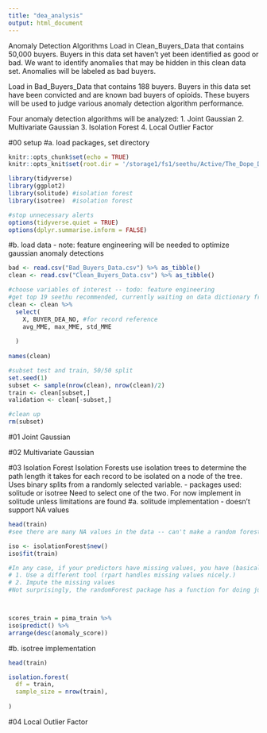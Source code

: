 ```yaml
---
title: "dea_analysis"
output: html_document
---
```


Anomaly Detection Algorithms
Load in Clean_Buyers_Data that contains 50,000 buyers. Buyers in this data set haven't yet been identified as good or bad. We want to identify anomalies that may be hidden in this clean data set. Anomalies will be labeled as bad buyers.

Load in Bad_Buyers_Data that contains 188 buyers. Buyers in this data set have been convicted and are known bad buyers of opioids. These buyers will be used to judge various anomaly detection algorithm performance. 

Four anomaly detection algorithms will be analyzed:
1. Joint Gaussian
2. Multivariate Gaussian
3. Isolation Forest
4. Local Outlier Factor

#00 setup
#a. load packages, set directory
```r
knitr::opts_chunk$set(echo = TRUE)
knitr::opts_knit$set(root.dir = '/storage1/fs1/seethu/Active/The_Dope_Detectives')

library(tidyverse)
library(ggplot2)
library(solitude) #isolation forest
library(isotree)  #isolation forest

#stop unnecessary alerts
options(tidyverse.quiet = TRUE)
options(dplyr.summarise.inform = FALSE)
```

#b. load data
- note: feature engineering will be needed to optimize gaussian anomaly detections
```r
bad <- read.csv("Bad_Buyers_Data.csv") %>% as_tibble()
clean <- read.csv("Clean_Buyers_Data.csv") %>% as_tibble()

#choose variables of interest -- todo: feature engineering
#get top 19 seethu recommended, currently waiting on data dictionary from annie
clean <- clean %>% 
  select(
    X, BUYER_DEA_NO, #for record reference
    avg_MME, max_MME, std_MME
    
  )
  
names(clean)

#subset test and train, 50/50 split
set.seed(1)
subset <- sample(nrow(clean), nrow(clean)/2)
train <- clean[subset,]
validation <- clean[-subset,]

#clean up
rm(subset)
```


#01 Joint Gaussian

#02 Multivariate Gaussian

#03 Isolation Forest
Isolation Forests use isolation trees to determine the path length it takes for each record to be isolated on a node of the tree. Uses binary splits from a randomly selected variable.
- packages used: solitude or isotree Need to select one of the two. For now implement in solitude unless limitations are found
#a. solitude implementation
- doesn't support NA values
```r
head(train)
#see there are many NA values in the data -- can't make a random forest if there are NAs. either drop these cases or impute

iso <- isolationForest$new()
iso$fit(train)

#In any case, if your predictors have missing values, you have (basically) two choices:
# 1. Use a different tool (rpart handles missing values nicely.)
# 2. Impute the missing values
#Not surprisingly, the randomForest package has a function for doing just this, rfImpute. The documentation at ?rfImpute runs through a basic example of its use.



scores_train = pima_train %>%
iso$predict() %>%
arrange(desc(anomaly_score))

```

#b. isotree implementation
```r
head(train)

isolation.forest(
  df = train,
  sample_size = nrow(train),
  
)
```


#04 Local Outlier Factor











































